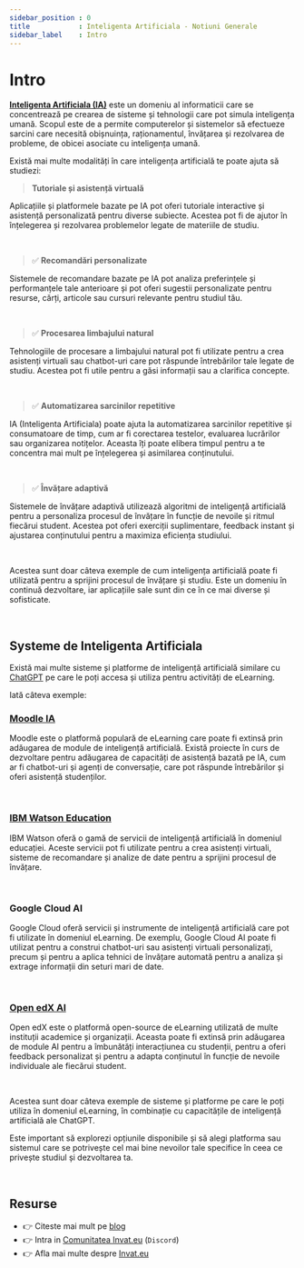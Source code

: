 ```yaml
---
sidebar_position : 0
title            : Inteligenta Artificiala - Notiuni Generale
sidebar_label    : Intro
---
```


# Intro

**[Inteligenta Artificiala (IA)](/inteligenta-artificiala)** este un domeniu al informaticii care se concentrează pe crearea de sisteme și tehnologii care pot simula inteligența umană. 
Scopul este de a permite computerelor și sistemelor să efectueze sarcini care necesită obișnuința, raționamentul, învățarea și rezolvarea de probleme, de obicei asociate cu inteligența umană.

Există mai multe modalități în care inteligența artificială te poate ajuta să studiezi:

> **Tutoriale și asistență virtuală**

Aplicațiile și platformele bazate pe IA pot oferi tutoriale interactive și asistență personalizată pentru diverse subiecte. 
Acestea pot fi de ajutor în înțelegerea și rezolvarea problemelor legate de materiile de studiu.

<br />

> ✅ **Recomandări personalizate** 

Sistemele de recomandare bazate pe IA pot analiza preferințele și performanțele tale anterioare și pot oferi sugestii personalizate pentru resurse, cărți, articole sau cursuri relevante pentru studiul tău.

<br />

> ✅ **Procesarea limbajului natural** 

Tehnologiile de procesare a limbajului natural pot fi utilizate pentru a crea asistenți virtuali sau chatbot-uri care pot răspunde întrebărilor tale legate de studiu. 
Acestea pot fi utile pentru a găsi informații sau a clarifica concepte.

<br />

> ✅ **Automatizarea sarcinilor repetitive** 

IA (Inteligenta Artificiala) poate ajuta la automatizarea sarcinilor repetitive și consumatoare de timp, cum ar fi corectarea testelor, evaluarea lucrărilor sau organizarea notițelor. 
Aceasta îți poate elibera timpul pentru a te concentra mai mult pe înțelegerea și asimilarea conținutului.

<br />

> ✅ **Învățare adaptivă**

Sistemele de învățare adaptivă utilizează algoritmi de inteligență artificială pentru a personaliza procesul de învățare în funcție de nevoile și ritmul fiecărui student. 
Acestea pot oferi exerciții suplimentare, feedback instant și ajustarea conținutului pentru a maximiza eficiența studiului.

<br />

Acestea sunt doar câteva exemple de cum inteligența artificială poate fi utilizată pentru a sprijini procesul de învățare și studiu. 
Este un domeniu în continuă dezvoltare, iar aplicațiile sale sunt din ce în ce mai diverse și sofisticate.

<br />

## Systeme de Inteligenta Artificiala

Există mai multe sisteme și platforme de inteligență artificială similare cu [ChatGPT](https://chat.openai.com/) pe care le poți accesa și utiliza pentru activități de eLearning.

Iată câteva exemple:

### [Moodle IA](https://moodle.org/)

Moodle este o platformă populară de eLearning care poate fi extinsă prin adăugarea de module de inteligență artificială. 
Există proiecte în curs de dezvoltare pentru adăugarea de capacități de asistență bazată pe IA, cum ar fi chatbot-uri și agenți de conversație, care pot răspunde întrebărilor și oferi asistență studenților.

<br />

### [IBM Watson Education](https://www.ibm.com/watson/education/pearson)

IBM Watson oferă o gamă de servicii de inteligență artificială în domeniul educației. 
Aceste servicii pot fi utilizate pentru a crea asistenți virtuali, sisteme de recomandare și analize de date pentru a sprijini procesul de învățare.

<br />

### Google Cloud AI 

Google Cloud oferă servicii și instrumente de inteligență artificială care pot fi utilizate în domeniul eLearning. 
De exemplu, Google Cloud AI poate fi utilizat pentru a construi chatbot-uri sau asistenți virtuali personalizați, precum și pentru a aplica tehnici de învățare automată pentru a analiza și extrage informații din seturi mari de date.

<br />

### [Open edX AI](https://openedx.org/) 

Open edX este o platformă open-source de eLearning utilizată de multe instituții academice și organizații. 
Aceasta poate fi extinsă prin adăugarea de module AI pentru a îmbunătăți interacțiunea cu studenții, pentru a oferi feedback personalizat și pentru a adapta conținutul în funcție de nevoile individuale ale fiecărui student.

<br />

Acestea sunt doar câteva exemple de sisteme și platforme pe care le poți utiliza în domeniul eLearning, în combinație cu capacitățile de inteligență artificială ale ChatGPT.

Este important să explorezi opțiunile disponibile și să alegi platforma sau sistemul care se potrivește cel mai bine nevoilor tale specifice în ceea ce privește studiul și dezvoltarea ta.

<br />

## Resurse

- 👉 Citeste mai mult pe [blog](https://www.blog.invat.eu/)
- 👉 Intra in [Comunitatea Invat.eu](https://discord.gg/uh2WWTKt) (`Discord`)  
- 👉 Afla mai multe despre [Invat.eu](/intro)
